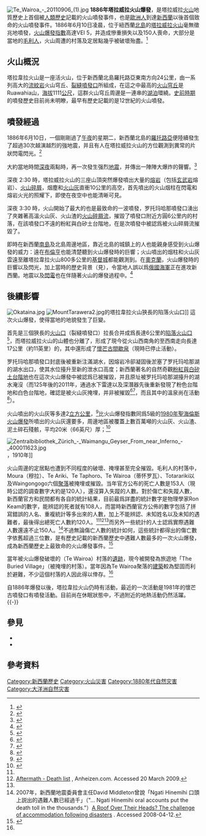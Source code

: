 {{Infobox eruption
 | name = 1886年塔拉威拉火山爆發<br />1886 Eruption of Mount Tarawera
 | photo = File:Charles-Blomfield-Mount-Tarawera-in-eruption-June-10-1886.jpg
 | photo-size = 300px
 | caption = {{link-en|查尔斯·布鲁姆菲尔德 (畫家)|Charles Blomfield (artist)|查尔斯·布鲁姆菲尔德}}所作的''Mount Tarawera in Eruption''《塔拉威拉火山正在噴發》
 | date = 1886年6月10日
 | time = 當地時間約深夜2點
 | volcano = [[塔拉威拉火山|塔拉威拉火山]]
 | type = [[普林尼式火山噴發|普林尼式]]，[[火山#培雷式|培雷式]]
 | VEI = 5
 | map = 
 | map-size = 
 | map-caption =
 | label_position = 
 | lat_d = 38 | lat_m = 13 | lat_s = 00 | lat_NS = S
 | long_d = 176 | long_m = 31 | long_s = 00 | long_EW = E
 | location = [[紐西蘭|紐西蘭]][[北島|北島]][[羅托路亞|羅托路亞]]
 | coordinates = {{coord|38|13|0|S|176|31|0|E|display=inline}}
 | coordinates_ref = 
 | impact = 120-150人喪生，周邊聚居地被毀或被埋，粉紅與白矽土台階地被掩埋，罗托玛哈那湖水位擡升，怀芒古火山裂谷形成
}}
[[File:Te_Wairoa_-_20110906_(1).jpg|thumb]]
'''1886年塔拉威拉火山爆發'''，是塔拉威拉[[火山|火山]]地質歷史上首個被[[人類歷史|人類歷史]]記載的火山噴發事件，也是[[歐洲人|歐洲人]]到達[[新西蘭|新西蘭]]以後首個致命的火山噴發事件。1886年6月10日凌晨，位于紐西蘭[[北島|北島]]的[[塔拉威拉火山|塔拉威拉火山]]毫無徵兆地噴發，[[火山爆發指數|火山爆發指數]]高達VEI 5，并造成慘重損失以及150人喪命，大部分是當地的[[毛利人|毛利人]]，火山周遭的村落及定居點幾乎被破壞殆盡。<ref name="nzhistory">{{Cite web|title = Eruption of Mt Tarawera|url = http://www.nzhistory.net.nz/eruption-of-mt-tarawera|publisher = New Zealand Ministry for Culture and Heritage|accessdate = 6 July 2015|archive-date = 2016-11-03|archive-url = https://web.archive.org/web/20161103230248/http://www.nzhistory.net.nz/eruption-of-mt-tarawera|dead-url = no}}</ref>

== 火山概況 ==
{{main|塔拉威拉火山}}
塔拉韋拉火山是一座活火山，位于新西蘭北島羅托路亞東南方向24公里，由一系列高大的[[流紋岩|流紋岩]]火山穹丘、[[裂縫噴發口|裂縫噴發口]]所組成，在這之中最高的[[火山穹丘|火山穹丘]]是Ruawahia山，[[海拔|海拔]]1111[[公尺|公尺]]，這群火山穹丘周邊是一連串的[[湖泊|湖泊]]環繞。[[史前時期|史前時期]]的噴發歷史目前尚未明瞭，最早有歷史記載的是12世紀的火山噴發。

== 噴發經過 ==
1886年6月10日，一個剛剛過了[[午夜|午夜]]的星期二，新西蘭北島的[[羅托路亞|羅托路亞]]便陸續發生了超過30次越演越烈的強地震，并且有人在塔拉威拉火山的方位觀測到異常的片狀閃電閃光。<ref>{{Cite news|title = On this day: Tarawera volcanic eruption in 1886|url = http://www.eqc.govt.nz/news/on-this-day-tarawera-volcanic-eruption-in-1886|accessdate = 6 July 2015|publisher = New Zealand Earthquake Commission|archive-date = 2018-08-05|archive-url = https://web.archive.org/web/20180805052719/https://www.eqc.govt.nz/news/on-this-day-tarawera-volcanic-eruption-in-1886}}</ref>

大約當地時間[[深夜|深夜]]兩點時，再一次發生强烈[[地震|地震]]，并傳出一陣陣大爆炸的聲響。<ref name="Keam">{{cite book|title=Tarawera|author=[[R._F._Keam|R. F. Keam]]|isbn=0-473-00444-5|year=1988}}</ref>

深夜 2:30 時，塔拉威拉火山的三座山頂突然爆發噴出大量的[[熔岩|熔岩]]（包括[[玄武岩|玄武岩]]熔岩）、[[火山碎屑|火山碎屑]]，烟塵和[[火山灰|火山灰]]直衝10公里的高空，首先噴出的火山烟柱在閃電和熔岩火光的照耀下，即使在夜空中也能清晰可見。

深夜 3:30 時，火山開始了最大的也是最致命的一波噴發，罗托玛哈那噴發口湧出了夾雜著高溫火山灰、火山渣的[[火山碎屑流|火山碎屑流]]，摧毀了噴發口附近方圓6公里内的村落，在該噴發口不遠的粉紅與白矽土台階地，在是次噴發中被認爲被火山碎屑流摧毀了。

即時在新西蘭[[南島|南島]]及北島周邊地區，靠近北島的城鎮上的人也能親身感受到火山爆發的威力：遠在[[布倫亨|布倫亨]]也能清楚聽到火山爆發時的巨響；火山噴出的烟柱和火山灰雲遠至離塔拉韋拉火山800多公里的[[基督城|基督城]]都能觀測到。在[[奧克蘭市|奧克蘭]]，火山爆發時的巨響以及閃光，加上當時的歷史背景（見{{link-en|新西蘭海岸防禦工事#1885年俄國威懾|Coastal fortifications of New Zealand#The "Russian-scare" forts of 1885}}），令當地人誤以爲[[俄羅斯海軍|俄國海軍]]正在進攻新西蘭。地震以及[[閃電|閃電]]也在伴隨著火山的爆發過程中。<ref name="doc.govt.nz">{{Cite web|title = Mt Tarawera eruption 125th anniversary|url = http://www.doc.govt.nz/parks-and-recreation/places-to-go/bay-of-plenty/places/lake-tarawera-scenic-reserve/mt-tarawera-eruption-125th-anniversary/|publisher = Department of Conservation, Government of New Zealand|access-date = 2015-09-08|archive-date = 2020-08-08|archive-url = https://web.archive.org/web/20200808214544/https://www.doc.govt.nz/parks-and-recreation/places-to-go/bay-of-plenty/places/lake-tarawera-scenic-reserve/mt-tarawera-eruption-125th-anniversary/}}</ref>

== 後續影響 ==
[[File:Okataina.jpg|thumb]]
[[File:MountTarawera2.jpg|thumb]]的塔拉韋拉火山狹長的陷落火山口]]
這次火山爆發，使得當地的地貌發生了巨變。

首先是三個狹長的[[火山口|火山口]]（裂縫噴發口）拉長合并成爲長達6公里的[[陷落火山口|陷落火山口]]<ref>{{cite web|title=塔拉威拉山旅游概况|url=http://www.aoyou.com/jingdian/d10381/|website=aoyou.com}}{{Dead link|date=2019年1月 |bot=InternetArchiveBot |fix-attempted=yes }}</ref>，而塔拉威拉火山的山體也分離了，形成了現今從火山西南角的{{link-en|罗托玛哈那湖|Lake Rotomahana}}至西南走向長達17公里（約11英里）的{{link-en|怀芒古火山谷|Waimangu Volcanic Rift Valley|怀芒古火山裂谷}}，其中還形成了[[懷芒古間歇泉|懷芒古間歇泉]]（現時已停止活動）。

罗托玛哈那噴發口封底後被重新注滿湖水，因熔岩冷卻凝固後淤塞了罗托玛哈那湖的湖水出口，使其水位擡升至新的泄水口高度；新西蘭著名的自然奇觀[[粉紅色與白色梯形丘|粉紅與白矽土台階地]]也在這次火山爆發中被認爲已被摧毀，并且原址被罗托玛哈那湖擡升的湖水淹沒（而125年後的2011年，通過水下雷達以及深潛器先後重新發現了粉色台階地和白色台階地，確認是被火山灰掩埋，并非被摧毀<ref>{{cite web|title=Pink and White Terraces|url=http://www.buriedvillage.co.nz/pink-and-white-terraces|website=buriedvillage.co.nz|accessdate=2015-09-09|archive-date=2020-02-04|archive-url=https://web.archive.org/web/20200204131640/https://www.buriedvillage.co.nz/pink-and-white-terraces/|dead-url=no}}</ref><ref name="NBR_84968">{{cite news |url=http://www.nbr.co.nz/article/scientists-find-pink-terraces-new-zealands-lost-eight-wonder-world-nn-84968 |title=Scientists find Pink Terraces - NZ's lost 'eighth wonder of the world' |author=NZPA and NBR staff |date=2 February 2011 |work=[[National_Business_Review|National Business Review]] |accessdate=26 October 2011 |archive-date=2019-12-20 |archive-url=https://web.archive.org/web/20191220222249/https://www.nbr.co.nz/article/scientists-find-pink-terraces-new-zealands-lost-eight-wonder-world-nn-84968 |dead-url=no }}</ref>，而且其中的溫泉尚在活動<ref>{{cite web|title=消失又發現的紐西蘭粉紅階地|url=http://highscope.ch.ntu.edu.tw/wordpress/?p=27744|publisher=[[國立臺灣大學|國立臺灣大學]]科學教育發展中心|date=2010-05-30|accessdate=2015-09-17}}{{Dead link}}</ref>）。

火山噴出的火山灰等多達2[[立方公里|立方公里]]，<ref name=gvp>{{cite gvp|vnum=0401-05=&volpage=erupt|title=Okataina: Eruptive History}}</ref>比火山爆發指數同爲5級的[[1980年圣海伦火山爆发|1980年聖海倫斯火山爆發]]所噴出的火山灰還要多，周邊地區被覆蓋上數百萬噸的火山灰、火山渣、泥土碎石殘骸，平均20米（66英尺）厚；<ref name="GNS">{{Cite web|url = http://www.gns.cri.nz/Home/Learning/Science-Topics/Volcanoes/New-Zealand-Volcanoes/Volcano-Geology-and-Hazards/Waimangu-Geology|title = Waimangu: Geology|publisher = GNS Science|accessdate = 6 July 2015|archive-date = 2021-02-14|archive-url = https://web.archive.org/web/20210214030431/https://www.gns.cri.nz/Home/Learning/Science-Topics/Volcanoes/New-Zealand-Volcanoes/Volcano-Geology-and-Hazards/Waimangu-Geology}}</ref>

[[File:Zentralbibliothek_Zürich_-_Waimangu_Geyser_From_near_Inferno_-_400011623.jpg|thumb]]，1910年]]

火山周邊的定居點也遭到不同程度的破壞、掩埋甚至完全摧毀。毛利人的村落中，Moura（穆拉）、Te Ariki、Te Taphoro、Te Wairoa（蒂怀罗瓦）、Totarariki以及Waingongogo六個[[聚落|聚落]]被掩埋或摧毀。当年官方公布的死亡人數是153人（現時公認的調查數字大約是120人），還沒算入失蹤的人數。對於傷亡和失蹤人數，新西蘭官方和民間都有各自的統計結果，目前最爲詳盡的統計數字是物理學家Ron Keam的數字，能辨認的死者就有108人，而當時新西蘭官方公佈的數字包括了拼寫錯誤的人名、重複統計等多出來的人數，加上不能辨認、未知姓名以及未知的遇難者，最後得出總死亡人數約120人。<ref name="Keam"/><ref name="Anheizen deaths">[http://www.anheizen.com/aftermath/index.php?content=deathlist.php Aftermath - Death list] {{Wayback|url=http://www.anheizen.com/aftermath/index.php?content=deathlist.php |date=20080604113757 }}, Anheizen.com. Accessed 20 March 2009.</ref><ref name="doc.govt.nz"/>而另外一些統計的人士認爲實際遇難人數還遠不止150人。<ref>2007年，新西蘭地震委員會主任David Middleton曾說「Ngati Hinemihi 口頭上説出的遇難人數已經過千」（"... Ngati Hinemihi oral accounts put the death toll in the thousands."）[http://www.eqc.govt.nz/downloads/pdfs/habitability-conf-presentation.pdf A Roof Over Their Heads? The challenge of accommodation following disasters] {{Wayback|url=http://www.eqc.govt.nz/downloads/pdfs/habitability-conf-presentation.pdf |date=20080528060502 }}. Accessed 2008-04-12.</ref>不過無論傷亡人數的統計如何，這些統計都得出的傷亡數字依舊超過三位數，是有歷史記載的新西蘭歷史中遇難人數最多的一次火山爆發，成為新西蘭歷史上最致命的火山爆發事件。<ref>{{Cite web|title = Okataina Volcanic Centre|url = http://info.geonet.org.nz/display/volc/Okataina+Volcanic+Centre|accessdate = 6 July 2015|publisher = New Zealand GeoNet|archive-date = 2017-07-05|archive-url = https://web.archive.org/web/20170705152515/http://info.geonet.org.nz/display/volc/Okataina+Volcanic+Centre}}</ref>

當年被火山爆發破壞的{{link-en|蒂怀罗瓦|Te Wairoa}}（Te Wairoa）村落的[[遺跡|遺跡]]，現今被開發為旅遊地「The Buried Village」（被掩埋的村落）。當年因為Te Wairoa聚落的[[建築|建築]]較為堅固而利於避難，不少這個村落的人因此得以倖存。<ref name="nzhistory"/>

自1886年爆發以後，塔拉韋拉火山仍時有活動，最近的一次活動是1981年的懷芒古噴發口有噴發活動。目前尚在休眠狀態中，不過附近的地熱活動仍然活躍。
{{-}}
== 參見 ==
{{portal|火山}}
* {{link-en|新西蘭的火山噴發史|Volcanism of New Zealand}}
* {{link-en|新西蘭火山列表|List of volcanoes in New Zealand}}

== 參考資料 ==
{{Reflist|2}}
[[Category:新西蘭歷史|Category:新西蘭歷史]]
[[Category:火山災害|Category:火山災害]]
[[Category:1880年代自然灾害|Category:1880年代自然灾害]]
[[Category:大洋洲自然灾害|Category:大洋洲自然灾害]]